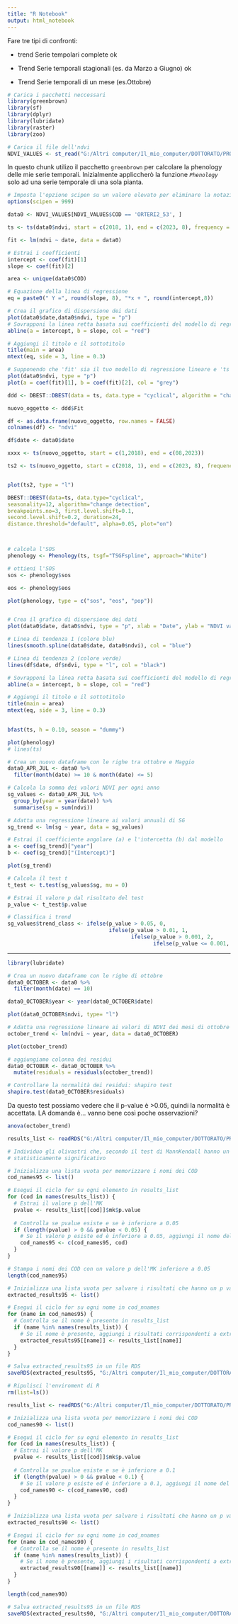 ```yaml
---
title: "R Notebook"
output: html_notebook
---
```


Fare tre tipi di confronti:

- trend Serie tempolari complete ok

- Trend Serie temporali stagionali (es. da Marzo a Giugno) ok

- Trend Serie temporali di un mese (es.Ottobre) 

```r
# Carica i pacchetti neccessari
library(greenbrown)
library(sf)
library(dplyr)
library(lubridate)
library(raster)
library(zoo)
```

```r
# Carica il file dell'ndvi
NDVI_VALUES <- st_read("G:/Altri computer/Il_mio_computer/DOTTORATO/PROGETTI/OLIVASTRO_PAULILATINO/REGRESSIONE/VETTORIALI/NDVI_VALUES/merged_data_ndvi.shp")
```

In questo chunk utilizo il pacchetto `greenbrown` per calcolare la phenology delle mie serie temporali. Inizialmente appliccherò la funzione *`Phenology`* solo ad una serie temporale di una sola pianta.
```r
# Imposta l'opzione scipen su un valore elevato per eliminare la notazione esponenziale dei valori
options(scipen = 999)
```


```r
data0 <- NDVI_VALUES[NDVI_VALUES$COD == 'ORTERI2_53', ]

ts <- ts(data0$ndvi, start = c(2018, 1), end = c(2023, 8), frequency = 12)

fit <- lm(ndvi ~ date, data = data0)

# Estrai i coefficienti
intercept <- coef(fit)[1]
slope <- coef(fit)[2]

area <- unique(data0$COD)

# Equazione della linea di regressione
eq = paste0(" Y =", round(slope, 8), "*x + ", round(intercept,8))

# Crea il grafico di dispersione dei dati
plot(data0$date,data0$ndvi, type = "p")
# Sovrapponi la linea retta basata sui coefficienti del modello di regressione
abline(a = intercept, b = slope, col = "red")

# Aggiungi il titolo e il sottotitolo
title(main = area)
mtext(eq, side = 3, line = 0.3)

```

```r
# Supponendo che 'fit' sia il tuo modello di regressione lineare e 'ts' sia il tuo vettore di dati
plot(data0$ndvi, type = "p")
plot(a = coef(fit)[1], b = coef(fit)[2], col = "grey")
```

```r
ddd <- DBEST::DBEST(data = ts, data.type = "cyclical", algorithm = "change detection", breakpoints.no= 10, first.level.shift= 0.1, second.level.shift=0.2, duration=12, distance.threshold="default", alpha=0.05, plot="on" )
```
```r
nuovo_oggetto <- ddd$Fit

df <- as.data.frame(nuovo_oggetto, row.names = FALSE)
colnames(df) <- "ndvi"

df$date <- data0$date

xxxx <- ts(nuovo_oggetto, start = c(1,2018), end = c(08,2023))

ts2 <- ts(nuovo_oggetto, start = c(2018, 1), end = c(2023, 8), frequency = 12)


plot(ts2, type = "l")

```


```r
DBEST::DBEST(data=ts, data.type="cyclical",
seasonality=12, algorithm="change detection",
breakpoints.no=3, first.level.shift=0.1,
second.level.shift=0.2, duration=24,
distance.threshold="default", alpha=0.05, plot="on")




```


```r
# calcola l'SOS
phenology <- Phenology(ts, tsgf="TSGFspline", approach="White")

# ottieni l'SOS
sos <- phenology$sos

eos <- phenology$eos  

plot(phenology, type = c("sos", "eos", "pop"))



```

```r
# Crea il grafico di dispersione dei dati
plot(data0$date, data0$ndvi, type = "p", xlab = "Date", ylab = "NDVI values")

# Linea di tendenza 1 (colore blu)
lines(smooth.spline(data0$date, data0$ndvi), col = "blue")

# Linea di tendenza 2 (colore verde)
lines(df$date, df$ndvi, type = "l", col = "black")

# Sovrapponi la linea retta basata sui coefficienti del modello di regressione (colore rosso)
abline(a = intercept, b = slope, col = "red")

# Aggiungi il titolo e il sottotitolo
title(main = area)
mtext(eq, side = 3, line = 0.3)
 
```

```r
bfast(ts, h = 0.10, season = "dummy")
```


```r
plot(phenology)
# lines(ts)
```



```r
# Crea un nuovo dataframe con le righe tra ottobre e Maggio
data0_APR_JUL <- data0 %>% 
  filter(month(date) >= 10 & month(date) <= 5)

# Calcola la somma dei valori NDVI per ogni anno
sg_values <- data0_APR_JUL %>%
  group_by(year = year(date)) %>%
  summarise(sg = sum(ndvi))

# Adatta una regressione lineare ai valori annuali di SG
sg_trend <- lm(sg ~ year, data = sg_values)

# Estrai il coefficiente angolare (a) e l'intercetta (b) dal modello
a <- coef(sg_trend)["year"]
b <- coef(sg_trend)["(Intercept)"]
```

```r
plot(sg_trend)
```

```r
# Calcola il test t
t_test <- t.test(sg_values$sg, mu = 0)

# Estrai il valore p dal risultato del test
p_value <- t_test$p.value

```

```r
# Classifica i trend
sg_values$trend_class <- ifelse(p_value > 0.05, 0,
                                ifelse(p_value > 0.01, 1,
                                       ifelse(p_value > 0.001, 2,
                                              ifelse(p_value <= 0.001, 3, NA))))


```

--------------------

```r
library(lubridate)

# Crea un nuovo dataframe con le righe di ottobre
data0_OCTOBER <- data0 %>% 
  filter(month(date) == 10)

data0_OCTOBER$year <- year(data0_OCTOBER$date)

```

```r
plot(data0_OCTOBER$ndvi, type= "l")
```

```r
# Adatta una regressione lineare ai valori di NDVI dei mesi di ottobre
october_trend <- lm(ndvi ~ year, data = data0_OCTOBER)
```

```r
plot(october_trend)
```

```r
# aggiungiamo colonna dei residui
data0_OCTOBER <- data0_OCTOBER %>%
  mutate(residuals = residuals(october_trend))

# Controllare la normalità dei residui: shapiro test
shapiro.test(data0_OCTOBER$residuals)
```
Da questo test possiamo vedere che il p-value è >0.05, quindi la normalità è accettata.
LA domanda è... vanno bene così poche osservazioni?


```r
anova(october_trend)
```



```r
results_list <- readRDS("G:/Altri computer/Il_mio_computer/DOTTORATO/PROGETTI/OLIVASTRO_PAULILATINO/REGRESSIONE/SCRIPT/TrendNdviPaulilatino/Risultati/results_list.rds")

# Individuo gli olivastri che, secondo il test di MannKendall hanno un trend 
# statisticamente significativo

# Inizializza una lista vuota per memorizzare i nomi dei COD
cod_names95 <- list()

# Esegui il ciclo for su ogni elemento in results_list
for (cod in names(results_list)) {
  # Estrai il valore p dell'MK
  pvalue <- results_list[[cod]]$mk$p.value
  
  # Controlla se pvalue esiste e se è inferiore a 0.05
  if (length(pvalue) > 0 && pvalue < 0.05) {
    # Se il valore p esiste ed è inferiore a 0.05, aggiungi il nome del COD alla lista
    cod_names95 <- c(cod_names95, cod)
  }
}

# Stampa i nomi dei COD con un valore p dell'MK inferiore a 0.05
length(cod_names95)

# Inizializza una lista vuota per salvare i risultati che hanno un p value<0.05
extracted_results95 <- list()

# Esegui il ciclo for su ogni nome in cod_nnames
for (name in cod_names95) {
  # Controlla se il nome è presente in results_list
  if (name %in% names(results_list)) {
    # Se il nome è presente, aggiungi i risultati corrispondenti a extracted_results95
    extracted_results95[[name]] <- results_list[[name]]
  }
}

# Salva extracted_results95 in un file RDS
saveRDS(extracted_results95, "G:/Altri computer/Il_mio_computer/DOTTORATO/PROGETTI/OLIVASTRO_PAULILATINO/REGRESSIONE/SCRIPT/TrendNdviPaulilatino/Risultati/extracted_results95.rds")
```

```r
# Ripulisci l'enviroment di R
rm(list=ls())
```

```r
results_list <- readRDS("G:/Altri computer/Il_mio_computer/DOTTORATO/PROGETTI/OLIVASTRO_PAULILATINO/REGRESSIONE/SCRIPT/TrendNdviPaulilatino/Risultati/results_list.rds")

# Inizializza una lista vuota per memorizzare i nomi dei COD
cod_names90 <- list()

# Esegui il ciclo for su ogni elemento in results_list
for (cod in names(results_list)) {
  # Estrai il valore p dell'MK
  pvalue <- results_list[[cod]]$mk$p.value
  
  # Controlla se pvalue esiste e se è inferiore a 0.1
  if (length(pvalue) > 0 && pvalue < 0.1) {
    # Se il valore p esiste ed è inferiore a 0.1, aggiungi il nome del COD alla lista
    cod_names90 <- c(cod_names90, cod)
  }
}

# Inizializza una lista vuota per salvare i risultati che hanno un p value<0.05
extracted_results90 <- list()

# Esegui il ciclo for su ogni nome in cod_nnames
for (name in cod_names90) {
  # Controlla se il nome è presente in results_list
  if (name %in% names(results_list)) {
    # Se il nome è presente, aggiungi i risultati corrispondenti a extracted_results95
    extracted_results90[[name]] <- results_list[[name]]
  }
}

length(cod_names90)

# Salva extracted_results95 in un file RDS
saveRDS(extracted_results90, "G:/Altri computer/Il_mio_computer/DOTTORATO/PROGETTI/OLIVASTRO_PAULILATINO/REGRESSIONE/SCRIPT/TrendNdviPaulilatino/Risultati/extracted_results90.rds")
```